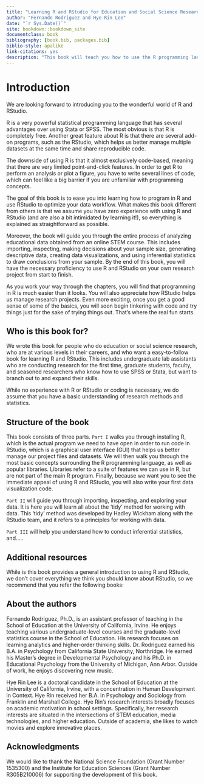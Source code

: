```yaml
---
title: "Learning R and RStudio for Education and Social Science Research"
author: "Fernando Rodriguez and Hye Rin Lee"
date: "`r Sys.Date()`"
site: bookdown::bookdown_site
documentclass: book
bibliography: [book.bib, packages.bib]
biblio-style: apalike
link-citations: yes
description: "This book will teach you how to use the R programming language and the RStudio graphical user interface for education and social science research."
---
```


# Introduction

We are looking forward to introducing you to the wonderful world of R and RStudio.

R is a very powerful statistical programming language that has several advantages over using Stata or SPSS. The most obvious is that R is completely free. Another great feature about R is that there are several add-on programs, such as the RStudio, which helps us better manage multiple datasets at the same time and share reproducible code. 

The downside of using R is that it almost exclusively code-based, meaning that there are very limited point-and-click features. In order to get R to perform an analysis or plot a figure, you have to write several lines of code, which can feel like a big barrier if you are unfamiliar with programming concepts.

The goal of this book is to ease you into learning how to program in R and use RStudio to optimize your data workflow. What makes this book different from others is that we assume you have zero experience with using R and RStudio (and are also a bit intimidated by learning it!), so everything is explained as straightforward as possible. 

Moreover, the book will guide you through the entire process of analyzing educational data obtained from an online STEM course. This includes importing, inspecting, making decisions about your sample size, generating descriptive data, creating data visualizations, and using inferential statistics to draw conclusions from your sample. By the end of this book, you will have the necessary proficiency to use R and RStudio on your own research project from start to finish.

As you work your way through the chapters, you will find that programming in R is much easier than it looks. You will also appreciate how RStudio helps us manage research projects. Even more exciting, once you get a good sense of some of the basics, you will soon begin tinkering with code and try things just for the sake of trying things out. That's where the real fun starts.

## Who is this book for?

We wrote this book for people who do education or social science research, who are at various levels in their careers, and who want a easy-to-follow book for learning R and RStudio. This includes undergraduate lab assistants who are conducting research for the first time, graduate students, faculty, and seasoned researchers who know how to use SPSS or Stata, but want to branch out to and expand their skills.

While no experience with R or RStudio or coding is necessary, we do assume that you have a basic understanding of research methods and statistics.

## Structure of the book

This book consists of three parts. `Part I` walks you through installing R, which is the actual program we need to have open in order to run code in RStudio, which is a graphical user interface (GUI) that helps us better manage our project files and datasets. We will then walk you through the most basic concepts surrounding the R programming language, as well as popular libraries. Libraries refer to a suite of features we can use in R, but are not part of the main R program. Finally, because we want you to see the immediate appeal of using R and RStudio, you will also write your first data visualization code.

`Part II` will guide you through importing, inspecting, and exploring your data. It is here you will learn all about the 'tidy' method for working with data. This 'tidy' method was developed by Hadley Wickham along with the RStudio team, and it refers to a principles for working with data.

`Part III` will help you understand how to conduct inferential statistics, and.....

## Additional resources

While is this book provides a general introduction to using R and RStudio, we don't cover everything we think you should know about RStudio, so we recommend that you refer the following books:

## About the authors

Fernando Rodriguez, Ph.D., is an assistant professor of teaching in the School of Education at the University of California, Irvine. He enjoys teaching various undergraduate-level courses and the graduate-level statistics course in the School of Education. His research focuses on learning analytics and higher-order thinking skills. Dr. Rodriguez earned his B.A. in Psychology from California State University, Northridge. He earned his Master's degree in Developmental Psychology and his Ph.D. in Educational Psychology from the University of Michigan, Ann Arbor. Outside of work, he enjoys discovering new music.

Hye Rin Lee is a doctoral candidate in the School of Education at the University of California, Irvine, with a concentration in Human Development in Context. Hye Rin received her B.A. in Psychology and Sociology from Franklin and Marshall College. Hye Rin’s research interests broadly focuses on academic motivation in school settings. Specifically, her research interests are situated in the intersections of STEM education, media technologies, and higher education. Outside of academia, she likes to watch movies and explore innovative places.

## Acknowledgments

We would like to thank the National Science Foundation (Grant Number 1535300) and the Institute for Education Sciences (Grant Number R305B210006) for supporting the development of this book. 
